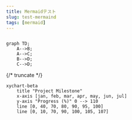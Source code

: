```yaml
---
title: Mermaidテスト
slug: test-mermaind
tags: [mermaid]
---
```



```mermaid

graph TD;
    A-->B;
    A-->C;
    B-->D;
    C-->D;

```

{/* truncate */}


```mermaid
xychart-beta
    title "Project Milestone"
    x-axis [jan, feb, mar, apr, may, jun, jul]
    y-axis "Progress (%)" 0 --> 110
    line [0, 40, 70, 80, 90, 95, 100]
    line [0, 10, 70, 90, 100, 105, 107]

```